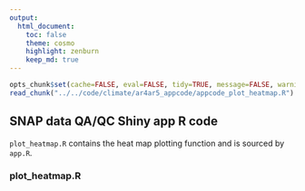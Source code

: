 ```yaml
---
output:
  html_document:
    toc: false
    theme: cosmo
    highlight: zenburn
    keep_md: true
---
```


```r
opts_chunk$set(cache=FALSE, eval=FALSE, tidy=TRUE, message=FALSE, warning=FALSE)
read_chunk("../../code/climate/ar4ar5_appcode/appcode_plot_heatmap.R")
```

##
##
## SNAP data QA/QC Shiny app R code

`plot_heatmap.R` contains the heat map plotting function and is sourced by `app.R`.

### plot_heatmap.R

```r
```
